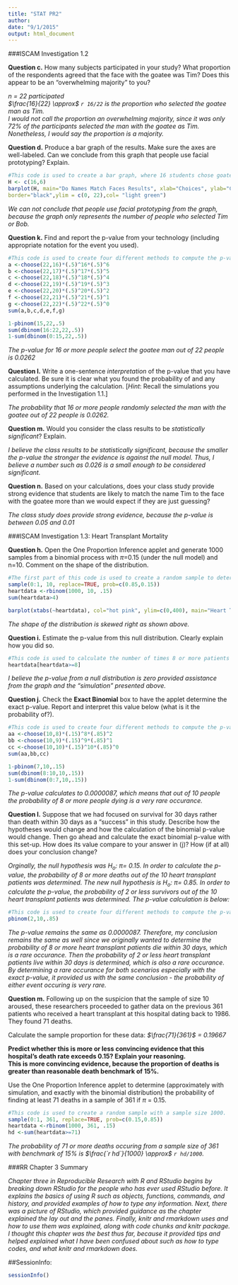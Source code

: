 ```yaml
---
title: "STAT PR2"
author: 
date: "9/1/2015"
output: html_document
---
```


###ISCAM Investigation 1.2    
    
**Question c.** How many subjects participated in your study? What proportion of the respondents agreed that the face with the goatee was Tim? Does this appear to be an "overwhelming majority" to you? 
    
*n = 22 participated*   
*$\frac{16}{22} \approx$ `r 16/22` is the proportion who selected the goatee man as Tim.*    
*I would not call the proportion an overwhelming majority, since it was only 72% of the participants selected the man with the goatee as Tim. Nonetheless, I would say the proportion is a majority.*
    
**Question d.** Produce a bar graph of the results. Make sure the axes are well-labeled. Can we conclude from this graph that people use facial prototyping? Explain.   
    
```r
#This code is used to create a bar graph, where 16 students chose goatee man and 6 students chose non-goatee man.
H <- c(16,6)  
barplot(H, main="Do Names Match Faces Results", xlab="Choices", ylab="Class Selection", names.arg=c("Tim/Goatee","Bob/Non-Goatee"),
border="black",ylim = c(0, 22),col= "light green")
```    
    
*We can not conclude that people use facial prototyping from the graph, because the graph only represents the number of people who selected Tim or Bob.*
     
**Question k.** Find and report the p-value from your technology (including appropriate notation for the event you used).   
    
```r
#This code is used to create four different methods to compute the p-value.
a <-choose(22,16)*(.5)^16*(.5)^6
b <-choose(22,17)*(.5)^17*(.5)^5
c <-choose(22,18)*(.5)^18*(.5)^4
d <-choose(22,19)*(.5)^19*(.5)^3
e <-choose(22,20)*(.5)^20*(.5)^2
f <-choose(22,21)*(.5)^21*(.5)^1
g <-choose(22,22)*(.5)^22*(.5)^0
sum(a,b,c,d,e,f,g)
```   
    
```r
1-pbinom(15,22,.5)
sum(dbinom(16:22,22,.5))
1-sum(dbinom(0:15,22,.5))
```
      
*The p-value for 16 or more people select the goatee man out of 22 people is 0.0262*    
    

**Question l.** Write a one-sentence *interpretation* of the p-value that  you have calculated. Be sure it is clear what you found the probability of and any assumptions underlying the calculation. [*Hint*: Recall the simulations you performed in the Investigation 1.1.]    

*The probability that 16 or more people randomly selected the man with the goatee out of 22 people is 0.0262.*   
    
**Question m.** Would you consider the class results to be *statistically significant*? Explain.    
    
*I believe the class results to be statistically significant, because the smaller the p-value the stronger the evidence is against the null model. Thus, I believe a number such as 0.026 is a small enough to be considered significant.*

    
**Question n.** Based on your calculations, does your class study provide strong evidence that students are likely to match the name Tim to the face with the goatee more than we would expect if they are just guessing?    
    
*The class study does provide strong evidence, because the p-value is between 0.05 and 0.01*   
    
    
###ISCAM Investigation 1.3: Heart Transplant Mortality    
    
**Question h.** Open the One Proportion Inference applet and generate 1000 samples from a binomial process with $\pi$=0.15 (under the null model) and n=10. Comment on the shape of the distribution.   


```r
#The first part of this code is used to create a random sample to determine the number of people who would live with a benchmark of 15%, and last part of the code is used to create a bar graph with a sample size of 1000.
sample(0:1, 10, replace=TRUE, prob=c(0.85,0.15))  
heartdata <-rbinom(1000, 10, .15)
sum(heartdata>4)

barplot(xtabs(~heartdata), col="hot pink", ylim=c(0,400), main="Heart Transplant Mortality", xlab="Number of Patients Who Died", ylab="Number of Simulations")
``` 
    
*The shape of the distribution is skewed right as shown above.*    
    
    
**Question i.** Estimate the p-value from this null distribution. Clearly explain how you did so.   
```r
#This code is used to calculate the number of times 8 or more patients died.
heartdata[heartdata>=8]
```   
    
*I believe the p-value from a null distribution is zero provided assistance from the graph and the "simulation" presented above.*

    
**Question j.** Check the **Exact Binomial** box to have the applet determine the exact p-value. Report and interpret this value below (what is it the probability of?).    

```r
#This code is used to create four different methods to compute the p-value.
aa <-choose(10,8)*(.15)^8*(.85)^2
bb <-choose(10,9)*(.15)^9*(.85)^1
cc <-choose(10,10)*(.15)^10*(.85)^0
sum(aa,bb,cc)

1-pbinom(7,10,.15)
sum(dbinom(8:10,10,.15))
1-sum(dbinom(0:7,10,.15))
```    
      
*The p-value calculates to 0.0000087, which means that out of 10 people the probability of 8 or more people dying is a very rare occurance.*   
      
**Question l.** Suppose that we had focused on survival for 30 days rather than death within 30 days as a "success" in this study. Describe how the hypotheses would change and how the calculation of the binomial p-value would change. Then go ahead and calculate the exact binomial p-value with this set-up. How does its value compare to your answer in (j)? How (if at all) does your conclusion change?    
    
*Orginally, the null hypothesis was $H_{o}$: $\pi$= 0.15. In order to calculate the p-value, the probability of 8 or more deaths out of the 10 heart transplant patients was determined. The new null hypothesis is $H_{o}$: $\pi$= 0.85. In order to calculate the p-value, the probability of 2 or less survivors out of the 10 heart transplant patients was determined. The p-value calculation is below:*

```r
#This code is used to create four different methods to compute the p-value.
pbinom(2,10,.85)
```  
    
*The p-value remains the same as 0.0000087. Therefore,  my conclusion remains the same as well since we originally wanted to determine the probability of 8 or more heart transplant patients die within 30 days, which is a rare occurance. Then the probability of 2 or less heart transplant patients live within 30 days is determined, which is also a rare occurance. By determining a rare occurance for both scenarios especially with the exact p-value, it provided us with the same conclusion - the probability of either event occuring is very rare.*
    
    
**Question m.** Following up on the suspicion that the sample of size 10 aroused, these researchers proceeded to gather data on the previous 361 patients who received a heart transplant at this hospital dating back to 1986. They found 71 deaths.   
    
Calculate the sample proportion for these data: *$\frac{71}{361}$ = 0.19667*    

**Predict whether this is more or less convincing evidence that this hospital's death rate exceeds 0.15? Explain your reasoning.**   
**This is more convincing evidence, because the proportion of deaths is greater than reasonable death benchmark of 15%.**    
    
Use the One Proportion Inference applet to determine (approximately with simulation, and exactly with the binomial distribution) the probability of finding at least 71 deaths in a sample of 361 if $\pi$ = 0.15.   
    
```r
#This code is used to create a random sample with a sample size 1000.
sample(0:1, 361, replace=TRUE, prob=c(0.15,0.85))  
heartdata <-rbinom(1000, 361, .15)
hd <-sum(heartdata>=71)
```
   

*The probability of 71 or more deaths occuring from a sample size of 361 with benchmark of 15% is $\frac{`r hd`}{1000} \approx$ `r hd/1000`.*
    
###RR Chapter 3 Summary   
    
*Chapter three in Reproducible Research with R and RStudio begins by breaking down RStudio for the people who has ever used RStudio before. It explains the basics of using R such as objects, functions, commands, and history, and provided examples of how to type any information. Next, there was a picture of RStudio, which provided guidance as the chapter explained the lay out and the panes. Finally, knitr and rmarkdown uses and how to use them was explained, along with code chunks and knitr package. I thought this chapter was the best thus far, because it provided tips and helped explained what I have been confused about such as how to type codes, and what knitr and rmarkdown does.*    
    
##SessionInfo:    
```r
sessionInfo()
```
